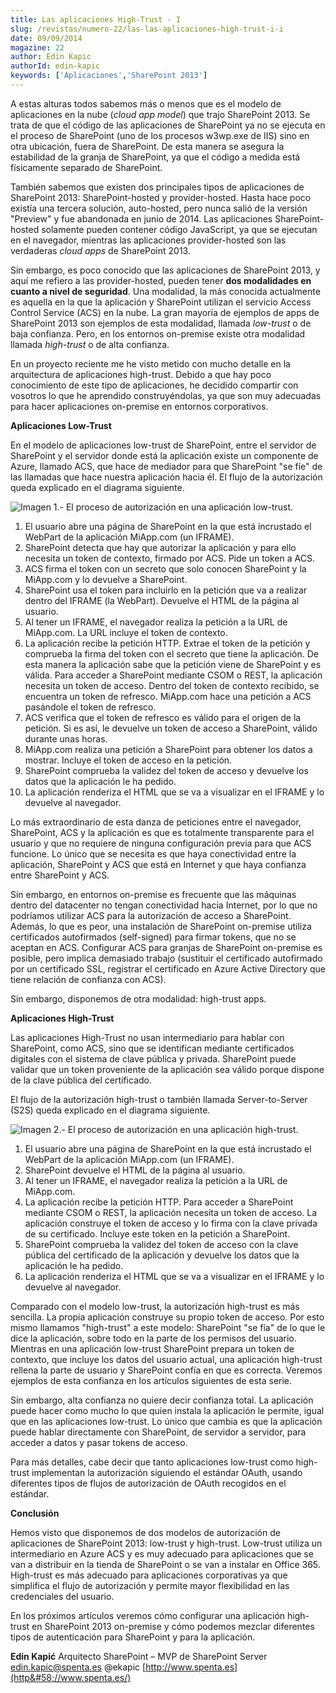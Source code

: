 ```yaml
---
title: Las aplicaciones High-Trust - I
slug: /revistas/numero-22/las-las-aplicaciones-high-trust-i-i
date: 09/09/2014
magazine: 22
author: Edin Kapic
authorId: edin-kapic
keywords: ['Aplicaciones','SharePoint 2013']
---
```






​A estas alturas todos sabemos más o menos que es el modelo de aplicaciones en la nube (*cloud* *app model*) que trajo SharePoint 2013. Se trata de que el código de las aplicaciones de SharePoint ya no se ejecuta en el proceso de SharePoint (uno de los procesos w3wp.exe de IIS) sino en otra ubicación, fuera de SharePoint. De esta manera se asegura la estabilidad de la granja de SharePoint, ya que el código a medida está físicamente separado de SharePoint.

También sabemos que existen dos principales tipos de aplicaciones de SharePoint 2013: SharePoint-hosted y provider-hosted. Hasta hace poco existía una tercera solución, auto-hosted, pero nunca salió de la versión "Preview" y fue abandonada en junio de 2014. Las aplicaciones SharePoint-hosted solamente pueden contener código JavaScript, ya que se ejecutan en el navegador, mientras las aplicaciones provider-hosted son las verdaderas *cloud apps* de SharePoint 2013.

Sin embargo, es poco conocido que las aplicaciones de SharePoint 2013, y aquí me refiero a las provider-hosted, pueden tener **dos modalidades en cuanto a nivel de seguridad**. Una modalidad, la más conocida actualmente es aquella en la que la aplicación y SharePoint utilizan el servicio Access Control Service (ACS) en la nube. La gran mayoría de ejemplos de apps de SharePoint 2013 son ejemplos de esta modalidad, llamada *low-trust* o de baja confianza. Pero, en los entornos on-premise existe otra modalidad llamada *high-trust* o de alta confianza.

En un proyecto reciente me he visto metido con mucho detalle en la arquitectura de aplicaciones high-trust. Debido a que hay poco conocimiento de este tipo de aplicaciones, he decidido compartir con vosotros lo que he aprendido construyéndolas, ya que son muy adecuadas para hacer aplicaciones on-premise en entornos corporativos.

**Aplicaciones Low-Trust**

En el modelo de aplicaciones low-trust de SharePoint, entre el servidor de SharePoint y el servidor donde está la aplicación existe un componente de Azure, llamado ACS, que hace de mediador para que SharePoint "se fíe" de las llamadas que hace nuestra aplicación hacia él. El flujo de la autorización queda explicado en el diagrama siguiente.

![Imagen 1.- El proceso de autorización en una aplicación low-trust.](../../../images/numero22/las-aplicaciones-high-trust-i/image001.png)

1. El usuario abre una página de SharePoint en la que está incrustado el WebPart de la aplicación MiApp.com (un IFRAME).
2. SharePoint detecta que hay que autorizar la aplicación y para ello necesita un token de contexto, firmado por ACS. Pide un token a ACS.
3. ACS firma el token con un secreto que solo conocen SharePoint y la MiApp.com y lo devuelve a SharePoint.
4. SharePoint usa el token para incluirlo en la petición que va a realizar dentro del IFRAME (la WebPart). Devuelve el HTML de la página al usuario.
5. Al tener un IFRAME, el navegador realiza la petición a la URL de MiApp.com. La URL incluye el token de contexto.
6. La aplicación recibe la petición HTTP. Extrae el token de la petición y comprueba la firma del token con el secreto que tiene la aplicación. De esta manera la aplicación sabe que la petición viene de SharePoint y es válida. Para acceder a SharePoint mediante CSOM o REST, la aplicación necesita un token de acceso. Dentro del token de contexto recibido, se encuentra un token de refresco. MiApp.com hace una petición a ACS pasándole el token de refresco.
7. ACS verifica que el token de refresco es válido para el origen de la petición. Si es así, le devuelve un token de acceso a SharePoint, válido durante unas horas.
8. MiApp.com realiza una petición a SharePoint para obtener los datos a mostrar. Incluye el token de acceso en la petición.
9. SharePoint comprueba la validez del token de acceso y devuelve los datos que la aplicación le ha pedido.
10. La aplicación renderiza el HTML que se va a visualizar en el IFRAME y lo devuelve al navegador.


Lo más extraordinario de esta danza de peticiones entre el navegador, SharePoint, ACS y la aplicación es que es totalmente transparente para el usuario y que no requiere de ninguna configuración previa para que ACS funcione. Lo único que se necesita es que haya conectividad entre la aplicación, SharePoint y ACS que está en Internet y que haya confianza entre SharePoint y ACS.

Sin embargo, en entornos on-premise es frecuente que las máquinas dentro del datacenter no tengan conectividad hacia Internet, por lo que no podríamos utilizar ACS para la autorización de acceso a SharePoint. Además, lo que es peor, una instalación de SharePoint on-premise utiliza certificados autofirmados (self-signed) para firmar tokens, que no se aceptan en ACS. Configurar ACS para granjas de SharePoint on-premise es posible, pero implica demasiado trabajo (sustituir el certificado autofirmado por un certificado SSL, registrar el certificado en Azure Active Directory que tiene relación de confianza con ACS).

Sin embargo, disponemos de otra modalidad: high-trust apps.

**Aplicaciones High-Trust**

Las aplicaciones High-Trust no usan intermediario para hablar con SharePoint, como ACS, sino que se identifican mediante certificados digitales con el sistema de clave pública y privada. SharePoint puede validar que un token proveniente de la aplicación sea válido porque dispone de la clave pública del certificado.

El flujo de la autorización high-trust o también llamada Server-to-Server (S2S) queda explicado en el diagrama siguiente.

![Imagen 2.- El proceso de autorización en una aplicación high-trust.](../../../images/numero22/las-aplicaciones-high-trust-i/image002.png)

1. El usuario abre una página de SharePoint en la que está incrustado el WebPart de la aplicación MiApp.com (un IFRAME).
2. SharePoint devuelve el HTML de la página al usuario.
3. Al tener un IFRAME, el navegador realiza la petición a la URL de MiApp.com.
4. La aplicación recibe la petición HTTP. Para acceder a SharePoint mediante CSOM o REST, la aplicación necesita un token de acceso. La aplicación construye el token de acceso y lo firma con la clave privada de su certificado. Incluye este token en la petición a SharePoint.
5. SharePoint comprueba la validez del token de acceso con la clave pública del certificado de la aplicación y devuelve los datos que la aplicación le ha pedido.
6. La aplicación renderiza el HTML que se va a visualizar en el IFRAME y lo devuelve al navegador.


Comparado con el modelo low-trust, la autorización high-trust es más sencilla. La propia aplicación construye su propio token de acceso. Por esto mismo llamamos "high-trust" a este modelo: SharePoint "se fía" de lo que le dice la aplicación, sobre todo en la parte de los permisos del usuario. Mientras en una aplicación low-trust SharePoint prepara un token de contexto, que incluye los datos del usuario actual, una aplicación high-trust rellena la parte de usuario y SharePoint confía en que es correcta. Veremos ejemplos de esta confianza en los artículos siguientes de esta serie.

Sin embargo, alta confianza no quiere decir confianza total. La aplicación puede hacer como mucho lo que quien instala la aplicación le permite, igual que en las aplicaciones low-trust. Lo único que cambia es que la aplicación puede hablar directamente con SharePoint, de servidor a servidor, para acceder a datos y pasar tokens de acceso.

Para más detalles, cabe decir que tanto aplicaciones low-trust como high-trust implementan la autorización siguiendo el estándar OAuth, usando diferentes tipos de flujos de autorización de OAuth recogidos en el estándar.

**Conclusión**

Hemos visto que disponemos de dos modelos de autorización de aplicaciones de SharePoint 2013: low-trust y high-trust. Low-trust utiliza un intermediario en Azure ACS y es muy adecuado para aplicaciones que se van a distribuir en la tienda de SharePoint o se van a instalar en Office 365. High-trust es más adecuado para aplicaciones corporativas ya que simplifica el flujo de autorización y permite mayor flexibilidad en las credenciales del usuario.

En los próximos artículos veremos cómo configurar una aplicación high-trust en SharePoint 2013 on-premise y cómo podemos mezclar diferentes tipos de autenticación para SharePoint y para la aplicación.



**Edin Kapić**
 Arquitecto SharePoint – MVP de SharePoint Server
 [edin.kapic@spenta.es](mailto&#58;edin.kapic@spenta.es)
 @ekapic
 [http://www.spenta.es](http&#58;//www.spenta.es/)

